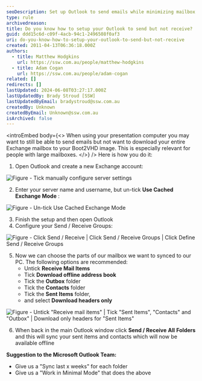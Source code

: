 ```yaml
---
seoDescription: Set up Outlook to send emails while minimizing mailbox size by synchronizing specific folders and disabling offline mode.
type: rule
archivedreason:
title: Do you know how to setup your Outlook to send but not receive?
guid: ddd15c6d-c09f-4acb-94c1-2496508f0af3
uri: do-you-know-how-to-setup-your-outlook-to-send-but-not-receive
created: 2011-04-13T06:36:18.000Z
authors:
  - title: Matthew Hodgkins
    url: https://ssw.com.au/people/matthew-hodgkins
  - title: Adam Cogan
    url: https://ssw.com.au/people/adam-cogan
related: []
redirects: []
lastUpdated: 2024-06-08T03:27:17.000Z
lastUpdatedBy: Brady Stroud [SSW]
lastUpdatedByEmail: bradystroud@ssw.com.au
createdBy: Unknown
createdByEmail: Unknown@ssw.com.au
isArchived: false
---
```


<introEmbed
  body={<>
When using your presentation computer you may want to still be able to send emails but not want to download your entire Exchange mailbox to your Boot2VHD image. This is especially relevant for people with large mailboxes.
  </>}
/>
Here is how you do it:

1. Open Outlook and create a new Exchange account:

![Figure - Tick manually configure server settings](/uploads/rules/do-you-know-how-to-setup-your-outlook-to-send-but-not-receive/mail1.png)

2. Enter your server name and username, but un-tick
   **Use Cached Exchange Mode** :


![Figure - Un-tick Use Cached Exchange Mode](/uploads/rules/do-you-know-how-to-setup-your-outlook-to-send-but-not-receive/Mail3.png)

3. Finish the setup and then open Outlook
4. Configure your Send / Receive Groups:

![Figure - Click Send / Receive | Click Send / Receive Groups | Click Define Send / Receive Groups](/uploads/rules/do-you-know-how-to-setup-your-outlook-to-send-but-not-receive/Email2.png)

5. Now we can choose the parts of our mailbox we want to synced to our PC. The following options are recommended:
   - Untick
     **Receive Mail Items**
   - Tick
     **Download offline address book**
   - Tick the
     **Outbox** folder
   - Tick the
     **Contacts** folder
   - Tick the
     **Sent Items** folder,
   - and select
     **Download headers only**

![Figure - Untick "Receive mail items" | Tick "Sent Items", "Contacts" and "Outbox" | Download only headers for "Sent Items"](/uploads/rules/do-you-know-how-to-setup-your-outlook-to-send-but-not-receive/Email.png)

6. When back in the main Outlook window click
   **Send / Receive** **All** **Folders** and this will sync your sent items and contacts which will now be available offline

**Suggestion to the Microsoft Outlook Team:**

- Give us a "Sync last x weeks" for each folder
- Give us a "Work in Minimal Mode" that does the above
